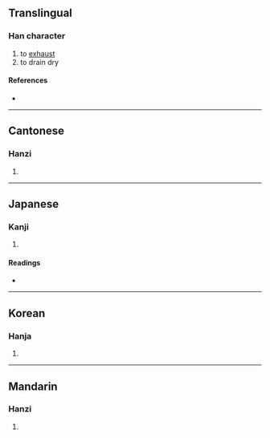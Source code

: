 {{character info/new}}
==Translingual==

===Han character===
{{Han char|rn=85|rad=水|as=12|sn=15|four=32121|canj=ETCL|ids=⿰氵斯}}

# to [[exhaust]]
# to drain dry

====References====
* {{Han ref|kx=0651.380|dkj=18328|dj=1062.050|hdz=31736.100|uh=6F8C|ud=28556|bh=E642|bd=58946}}

----

==Cantonese==

===Hanzi===
{{yue-hanzi|jyut=|y=si1}}

# {{defn|lang=yue|sort=水12}}

----

==Japanese==

===Kanji===
{{ja-kanji|grade=|rs=水12}}

# {{defn|lang=ja|sort=水12}}

====Readings====
* {{ja-readings|on=[[し]] (shi), [[せい]] (sei), [[さい]] (sai)|kun=[[つきる]] (tsukiru)}}

----

==Korean==

===Hanja===
{{ko-hanja|hangeul=시|eumhun=|rv=si|mr=si|y=si}}

# {{defn|lang=ko|sort=水12}}

----

==Mandarin==

===Hanzi===
{{cmn-hanzi|pin=[[sī]] ([[si1]])|wg=ssu<sup>1</sup>}}

# {{defn|lang=cmn|sort=水12}}
